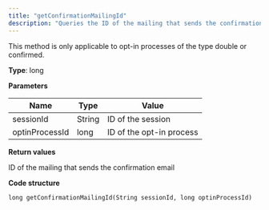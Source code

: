 ```yaml
---
title: "getConfirmationMailingId"
description: "Queries the ID of the mailing that sends the confirmation email in Optimizely Campaign."
---
```


This method is only applicable to opt-in processes of the type double or confirmed.

**Type**: long

**Parameters**

| Name           | Type   | Value                    |
| -------------- | ------ | ------------------------ |
| sessionId      | String | ID of the session        |
| optinProcessId | long   | ID of the opt-in process |

**Return values**

ID of the mailing that sends the confirmation email

**Code structure**

`long getConfirmationMailingId(String sessionId, long optinProcessId)
`